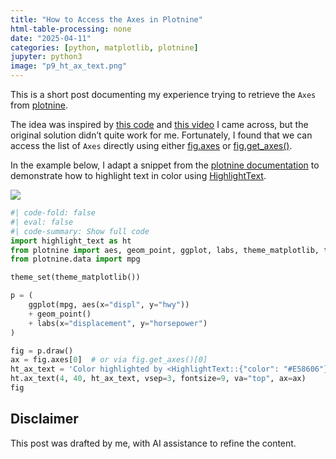 ```yaml
---
title: "How to Access the Axes in Plotnine"
html-table-processing: none
date: "2025-04-11"
categories: [python, matplotlib, plotnine]
jupyter: python3
image: "p9_ht_ax_text.png"
---
```


This is a short post documenting my experience trying to retrieve the `Axes` from [plotnine](https://plotnine.org/).

The idea was inspired by [this code](https://github.com/nrennie/2024-plotnine-contest) and [this video](https://www.youtube.com/watch?v=NBGJuaBF2rc) I came across, but the original solution didn’t quite work for me. Fortunately, I found that we can access the list of `Axes` directly using either [fig.axes](https://matplotlib.org/stable/api/_as_gen/matplotlib.figure.Figure.axes.html) or [fig.get_axes()](https://matplotlib.org/stable/api/_as_gen/matplotlib.figure.Figure.get_axes.html#matplotlib.figure.Figure.get_axes).

In the example below, I adapt a snippet from the [plotnine documentation](https://plotnine.org/reference/geom_smooth.html#examples) to demonstrate how to highlight text in color using [HighlightText](https://github.com/znstrider/highlight_text).

![](p9_ht_ax_text.png){fig-align="center" fig-alt="plotnine used in combination with HighlightText"}

```python
#| code-fold: false
#| eval: false
#| code-summary: Show full code
import highlight_text as ht
from plotnine import aes, geom_point, ggplot, labs, theme_matplotlib, theme_set
from plotnine.data import mpg

theme_set(theme_matplotlib())

p = (
    ggplot(mpg, aes(x="displ", y="hwy"))
    + geom_point()
    + labs(x="displacement", y="horsepower")
)

fig = p.draw()
ax = fig.axes[0]  # or via fig.get_axes()[0]
ht_ax_text = 'Color highlighted by <HighlightText::{"color": "#E58606"}>'
ht.ax_text(4, 40, ht_ax_text, vsep=3, fontsize=9, va="top", ax=ax)
fig
```


::: {.callout-warning}
# Disclaimer
This post was drafted by me, with AI assistance to refine the content.
::: 